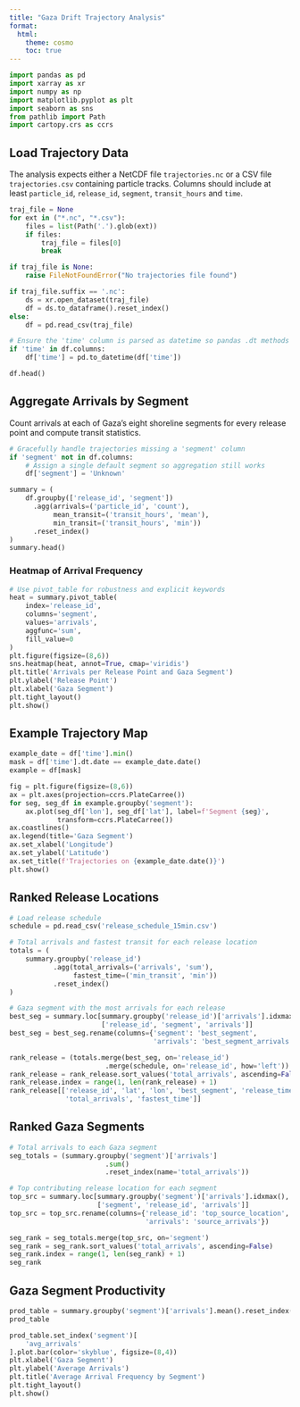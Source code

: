 ```yaml
---
title: "Gaza Drift Trajectory Analysis"
format:
  html:
    theme: cosmo
    toc: true
---
```


```python
import pandas as pd
import xarray as xr
import numpy as np
import matplotlib.pyplot as plt
import seaborn as sns
from pathlib import Path
import cartopy.crs as ccrs
```

## Load Trajectory Data

The analysis expects either a NetCDF file `trajectories.nc` or a CSV file
`trajectories.csv` containing particle tracks. Columns should include at
least `particle_id`, `release_id`, `segment`, `transit_hours` and `time`.

```python
traj_file = None
for ext in ("*.nc", "*.csv"):
    files = list(Path('.').glob(ext))
    if files:
        traj_file = files[0]
        break

if traj_file is None:
    raise FileNotFoundError("No trajectories file found")

if traj_file.suffix == '.nc':
    ds = xr.open_dataset(traj_file)
    df = ds.to_dataframe().reset_index()
else:
    df = pd.read_csv(traj_file)

# Ensure the 'time' column is parsed as datetime so pandas .dt methods work
if 'time' in df.columns:
    df['time'] = pd.to_datetime(df['time'])

df.head()
```

## Aggregate Arrivals by Segment

Count arrivals at each of Gaza's eight shoreline segments for every
release point and compute transit statistics.

```python
# Gracefully handle trajectories missing a 'segment' column
if 'segment' not in df.columns:
    # Assign a single default segment so aggregation still works
    df['segment'] = 'Unknown'

summary = (
    df.groupby(['release_id', 'segment'])
      .agg(arrivals=('particle_id', 'count'),
           mean_transit=('transit_hours', 'mean'),
           min_transit=('transit_hours', 'min'))
      .reset_index()
)
summary.head()
```

### Heatmap of Arrival Frequency

```python
# Use pivot_table for robustness and explicit keywords
heat = summary.pivot_table(
    index='release_id',
    columns='segment',
    values='arrivals',
    aggfunc='sum',
    fill_value=0
)
plt.figure(figsize=(8,6))
sns.heatmap(heat, annot=True, cmap='viridis')
plt.title('Arrivals per Release Point and Gaza Segment')
plt.ylabel('Release Point')
plt.xlabel('Gaza Segment')
plt.tight_layout()
plt.show()
```

## Example Trajectory Map

```python
example_date = df['time'].min()
mask = df['time'].dt.date == example_date.date()
example = df[mask]

fig = plt.figure(figsize=(8,6))
ax = plt.axes(projection=ccrs.PlateCarree())
for seg, seg_df in example.groupby('segment'):
    ax.plot(seg_df['lon'], seg_df['lat'], label=f'Segment {seg}',
            transform=ccrs.PlateCarree())
ax.coastlines()
ax.legend(title='Gaza Segment')
ax.set_xlabel('Longitude')
ax.set_ylabel('Latitude')
ax.set_title(f'Trajectories on {example_date.date()}')
plt.show()
```

## Ranked Release Locations

```python
# Load release schedule
schedule = pd.read_csv('release_schedule_15min.csv')

# Total arrivals and fastest transit for each release location
totals = (
    summary.groupby('release_id')
           .agg(total_arrivals=('arrivals', 'sum'),
                fastest_time=('min_transit', 'min'))
           .reset_index()
)

# Gaza segment with the most arrivals for each release
best_seg = summary.loc[summary.groupby('release_id')['arrivals'].idxmax(),
                       ['release_id', 'segment', 'arrivals']]
best_seg = best_seg.rename(columns={'segment': 'best_segment',
                                    'arrivals': 'best_segment_arrivals'})

rank_release = (totals.merge(best_seg, on='release_id')
                        .merge(schedule, on='release_id', how='left'))
rank_release = rank_release.sort_values('total_arrivals', ascending=False)
rank_release.index = range(1, len(rank_release) + 1)
rank_release[['release_id', 'lat', 'lon', 'best_segment', 'release_time',
              'total_arrivals', 'fastest_time']]
```

## Ranked Gaza Segments

```python
# Total arrivals to each Gaza segment
seg_totals = (summary.groupby('segment')['arrivals']
                        .sum()
                        .reset_index(name='total_arrivals'))

# Top contributing release location for each segment
top_src = summary.loc[summary.groupby('segment')['arrivals'].idxmax(),
                      ['segment', 'release_id', 'arrivals']]
top_src = top_src.rename(columns={'release_id': 'top_source_location',
                                  'arrivals': 'source_arrivals'})

seg_rank = seg_totals.merge(top_src, on='segment')
seg_rank = seg_rank.sort_values('total_arrivals', ascending=False)
seg_rank.index = range(1, len(seg_rank) + 1)
seg_rank
```

## Gaza Segment Productivity

```python
prod_table = summary.groupby('segment')['arrivals'].mean().reset_index(name='avg_arrivals')
prod_table
```

```python
prod_table.set_index('segment')[
    'avg_arrivals'
].plot.bar(color='skyblue', figsize=(8,4))
plt.xlabel('Gaza Segment')
plt.ylabel('Average Arrivals')
plt.title('Average Arrival Frequency by Segment')
plt.tight_layout()
plt.show()
```
